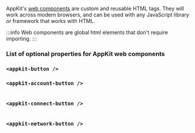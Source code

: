 
AppKit's [web components](https://www.webcomponents.org/) are custom and reusable HTML tags. They will work across modern browsers, and can be used with any JavaScript library or framework that works with HTML.

:::info
Web components are global html elements that don't require importing.
:::

### List of optional properties for AppKit web components

### `<appkit-button />`

<Table
  headers={['Variable', 'Description', 'Type']}
  data={[
    {
      variable: { code: 'disabled' },
      description: 'Enable or disable the button.',
      type: { code: 'boolean' }
    },
    {
      variable: { code: 'balance' },
      description: "Show or hide the user's balance.",
      type: { code: "'show' | 'hide'" }
    },
    {
      variable: { code: 'size' },
      description: 'Default size for the button.',
      type: { code: "'md' | 'sm'" }
    },
    {
      variable: { code: 'label' },
      description: 'The text shown in the button.',
      type: { code: 'string' }
    },
    {
      variable: { code: 'loadingLabel' },
      description: 'The text shown in the button when the modal is open.',
      type: { code: 'string' }
    },
    {
      variable: { code: 'namespace' },
      description: 'Option to show specific namespace account info',
      type: { code: "'eip155' | 'solana' | 'bip122'" }
    }
  ]}
/>

### `<appkit-account-button />`

<Table
  headers={['Variable', 'Description', 'Type']}
  data={[
    {
      variable: { code: 'disabled' },
      description: 'Enable or disable the button.',
      type: { code: 'boolean' }
    },
    {
      variable: { code: 'balance' },
      description: "Show or hide the user's balance.",
      type: { code: "'show' or 'hide'" }
    }
  ]}
/>

### `<appkit-connect-button />`

<Table
  headers={['Variable', 'Description', 'Type']}
  data={[
    {
      variable: { code: 'size' },
      description: 'Default size for the button.',
      type: { code: "'md' or 'sm'" }
    },
    {
      variable: { code: 'label' },
      description: 'The text shown in the button.',
      type: { code: 'string' }
    },
    {
      variable: { code: 'loadingLabel' },
      description: 'The text shown in the button when the modal is open.',
      type: { code: 'string' }
    }
  ]}
/>

### `<appkit-network-button />`

<Table
  headers={['Variable', 'Description', 'Type']}
  data={[
    {
      variable: { code: 'disabled' },
      description: 'Enable or disable the button.',
      type: { code: 'boolean' }
    }
  ]}
/>
